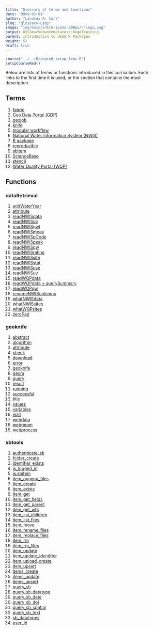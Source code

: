 ```yaml
---
title: "Glossary of terms and functions"
date: "9999-03-01"
author: "Lindsay R. Carr"
slug: "glossary-usgs"
image: "img/main/intro-icons-300px/r-logo.png"
output: USGSmarkdowntemplates::hugoTraining
parent: Introduction to USGS R Packages
weight: 51
draft: true
---
```


```r
source("../../R/shared_setup_fxns.R")
setupCourseRmd()
```

Below are lists of terms or functions introduced in this curriculum. Each links to the first time it is used, or the section that contains the most description.

## Terms

1. [fabric](/usgs-packages/geoknife-data/#geoknife-components-fabric-stencil-knife)
1. [Geo Data Portal (GDP)](/usgs-packages/geoknife-intro/)
1. [geojob](/usgs-packages/geoknife-data/#geoknife-components-fabric-stencil-knife)
1. [knife](/usgs-packages/geoknife-data/#geoknife-components-fabric-stencil-knife)
1. [modular workflow](/usgs-packages/app-intro/)
1. [National Water Information System (NWIS)](/usgs-packages/dataRetrieval-intro/)
1. [R package](/usgs-packages/GettingStartedUSGS/)
1. [reproducible](/usgs-packages/app-intro/)
1. [sbitem](/usgs-packages/sbtools-sbitem/)
1. [ScienceBase](/usgs-packages/sbtools-intro/)
1. [stencil](/usgs-packages/geoknife-data/#geoknife-components-fabric-stencil-knife)
1. [Water Quality Portal (WQP)](/usgs-packages/dataRetrieval-intro/)

## Functions

### dataRetrieval

1. [addWaterYear](/usgs-packages/dataRetrieval-readNWIS/#helper-functions)
1. [attribute](/usgs-packages/dataRetrieval-readNWIS/#accessing-attributes)
1. [readNWISdata](/usgs-packages/dataRetrieval-readNWIS/#readnwis-functions)
1. [readNWISdv](/usgs-packages/dataRetrieval-readNWIS/#readnwis-functions)
1. [readNWISgwl](/usgs-packages/dataRetrieval-readNWIS/#readnwis-functions)
1. [readNWISmeas](/usgs-packages/dataRetrieval-readNWIS/#readnwis-functions)
1. [readNWISpCode](/usgs-packages/dataRetrieval-readNWIS/#readnwis-functions)
1. [readNWISpeak](/usgs-packages/dataRetrieval-readNWIS/#readnwis-functions)
1. [readNWISqw](/usgs-packages/dataRetrieval-readNWIS/#readnwis-functions)
1. [readNWISrating](/usgs-packages/dataRetrieval-readNWIS/#readnwis-functions)
1. [readNWISsite](/usgs-packages/dataRetrieval-readNWIS/#readnwis-functions)
1. [readNWISstat](/usgs-packages/dataRetrieval-readNWIS/#readnwis-functions)
1. [readNWISuse](/usgs-packages/dataRetrieval-readNWIS/#readnwis-functions)
1. [readNWISuv](/usgs-packages/dataRetrieval-readNWIS/#readnwis-functions)
1. [readWQPdata](/usgs-packages/dataRetrieval-readWQP/#readwqp-functions)
1. [readWQPdata + querySummary](/usgs-packages/dataRetrieval-discovery/#readwqpdata-querysummary)
1. [readWQPqw](/usgs-packages/dataRetrieval-readWQP/#readwqp-functions)
1. [renameNWIScolumns](/usgs-packages/dataRetrieval-readNWIS/#helper-functions)
1. [whatNWISdata](/usgs-packages/dataRetrieval-discovery/#whatnwisdata)
1. [whatNWISsites](/usgs-packages/dataRetrieval-discovery/#whatnwissites)
1. [whatWQPsites](/usgs-packages/dataRetrieval-discovery/#whatwqpsites)
1. [zeroPad](/usgs-packages/dataRetrieval-readNWIS/#helper-functions)

### geoknife

1. [abstract](/usgs-packages/geoknife-data/#gdp-datasets)
1. [algorithm](/usgs-packages/geoknife-data/#available-webprocesses)
1. [attribute](/usgs-packages/geoknife-data/#available-webgeoms)
1. [check](/usgs-packages/geoknife-job/#checking-the-geojob-status)
1. [download](/usgs-packages/geoknife-job/#getting-geojob-data)
1. [error](/usgs-packages/geoknife-job/#checking-the-geojob-status)
1. [geoknife](/usgs-packages/geoknife-job/#setting-up-a-geojob)
1. [geom](/usgs-packages/geoknife-data/#available-webgeoms)
1. [query](/usgs-packages/geoknife-data/#gdp-datasets)
1. [result](/usgs-packages/geoknife-job/#getting-geojob-data)
1. [running](/usgs-packages/geoknife-job/#checking-the-geojob-status)
1. [successful](/usgs-packages/geoknife-job/#checking-the-geojob-status)
1. [title](/usgs-packages/geoknife-data/#gdp-datasets)
1. [values](/usgs-packages/geoknife-data/#available-webgeoms)
1. [variables](/usgs-packages/geoknife-data/#gdp-datasets)
1. [wait](/usgs-packages/geoknife-job/#wait-and-email)
1. [webdata](/usgs-packages/geoknife-data/#gdp-datasets)
1. [webgeom](/usgs-packages/geoknife-data/#available-webgeoms)
1. [webprocess](/usgs-packages/geoknife-data/#available-webprocesses)

### sbtools

1. [authenticate_sb](/usgs-packages/sbtools-get/#authentication)
1. [folder_create](/usgs-packages/sbtools-modify/#creating-sciencebase-items)
1. [identifier_exists](/usgs-packages/sbtools-get/#inspect-and-download-items)
1. [is_logged_in](/usgs-packages/sbtools-get/#authentication)
1. [is.sbitem](/usgs-packages/sbtools-sbitem/#what-is-an-sbitem)
1. [item_append_files](/usgs-packages/sbtools-modify/#uploading-your-files)
1. [item_create](/usgs-packages/sbtools-modify/#creating-sciencebase-items)
1. [item_exists](/usgs-packages/sbtools-get/#inspect-and-download-items)
1. [item_get](/usgs-packages/sbtools-get/#inspect-and-download-items)
1. [item_get_fields](/usgs-packages/sbtools-get/#inspect-and-download-items)
1. [item_get_parent](/usgs-packages/sbtools-get/#inspect-and-download-items)
1. [item_get_wfs](/usgs-packages/sbtools-get/#web-feature-services-to-visualize-spatial-data)
1. [item_list_children](/usgs-packages/sbtools-get/#inspect-and-download-items)
1. [item_list_files](/usgs-packages/sbtools-get/#inspect-and-download-items)
1. [item_move](/usgs-packages/sbtools-modify/#moving-and-removing-items)
1. [item_rename_files](/usgs-packages/sbtools-modify/#managing-and-removing-your-files)
1. [item_replace_files](/usgs-packages/sbtools-modify/#managing-and-removing-your-files)
1. [item_rm](/usgs-packages/sbtools-modify/#moving-and-removing-items)
1. [item_rm_files](/usgs-packages/sbtools-modify/#managing-and-removing-your-files)
1. [item_update](/usgs-packages/sbtools-modify/#editing-your-items)
1. [item_update_identifier](/usgs-packages/sbtools-modify/#editing-your-items)
1. [item_upload_create](/usgs-packages/sbtools-modify/#uploading-your-files)
1. [item_upsert](/usgs-packages/sbtools-modify/#editing-your-items)
1. [items_create](/usgs-packages/sbtools-modify/#creating-sciencebase-items)
1. [items_update](/usgs-packages/sbtools-modify/#editing-your-items)
1. [items_upsert](/usgs-packages/sbtools-modify/#editing-your-items)
1. [query_sb](/usgs-packages/sbtools-discovery/#discovering-data-via-sbtools)
1. [query_sb_datatype](/usgs-packages/sbtools-discovery/#discovering-data-via-sbtools)
1. [query_sb_date](/usgs-packages/sbtools-discovery/#discovering-data-via-sbtools)
1. [query_sb_doi](/usgs-packages/sbtools-discovery/#discovering-data-via-sbtools)
1. [query_sb_spatial](/usgs-packages/sbtools-discovery/#discovering-data-via-sbtools)
1. [query_sb_text](/usgs-packages/sbtools-discovery/#discovering-data-via-sbtools)
1. [sb_datatypes](/usgs-packages/sbtools-discovery/#using-query-sb-datatype)
1. [user_id](/usgs-packages/sbtools-get/#authentication)
